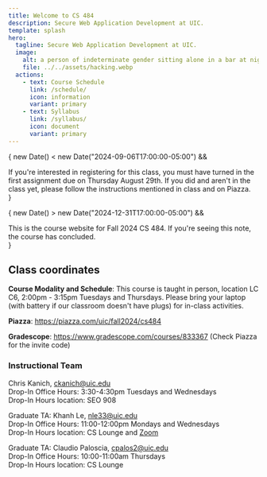 ```yaml
---
title: Welcome to CS 484
description: Secure Web Application Development at UIC.
template: splash
hero:
  tagline: Secure Web Application Development at UIC.
  image:
    alt: a person of indeterminate gender sitting alone in a bar at night working on a laptop in the style of nighthawks by edward hopper
    file: ../../assets/hacking.webp
  actions:
    - text: Course Schedule
      link: /schedule/
      icon: information
      variant: primary
    - text: Syllabus
      link: /syllabus/
      icon: document
      variant: primary
---
```



{ new Date() < new Date("2024-09-06T17:00:00-05:00") &&

<Aside
  type="caution"
  title="Interested in registering for CS 484 in Fall 2024?">
  If you're interested in registering for this class, you must have turned in
  the first assignment due on Thursday August 29th. If you did and aren't in the
  class yet, please follow the instructions mentioned in class and on Piazza.
</Aside>
}

{ new Date() > new Date("2024-12-31T17:00:00-05:00") &&

<Aside type="danger" title="This course has concluded.">
  This is the course website for Fall 2024 CS 484. If you're seeing this note,
  the course has concluded.
</Aside>
}

## Class coordinates

**Course Modality and Schedule**:
This course is taught in person, location LC C6, 2:00pm - 3:15pm Tuesdays and Thursdays. Please bring your laptop (with battery if our classroom doesn't have plugs) for in-class activities.

**Piazza**: https://piazza.com/uic/fall2024/cs484

**Gradescope**: https://www.gradescope.com/courses/833367 (Check Piazza for the invite code)

### Instructional Team

Chris Kanich, ckanich@uic.edu  
Drop-In Office Hours: 3:30-4:30pm Tuesdays and Wednesdays  
Drop-In Hours location: SEO 908

Graduate TA: Khanh Le, nle33@uic.edu  
Drop-In Office Hours: 11:00-12:00pm Mondays and Wednesdays  
Drop-In Hours location: CS Lounge and [Zoom](https://uic.zoom.us/j/83302203414?pwd=yrWtdLS8aRlH0Dfw6bL4Sf4OjZGSHa.1)

Graduate TA: Claudio Paloscia, cpalos2@uic.edu  
Drop-In Office Hours: 10:00-11:00am Thursdays  
Drop-In Hours location: CS Lounge

<ClassCardGrid />
